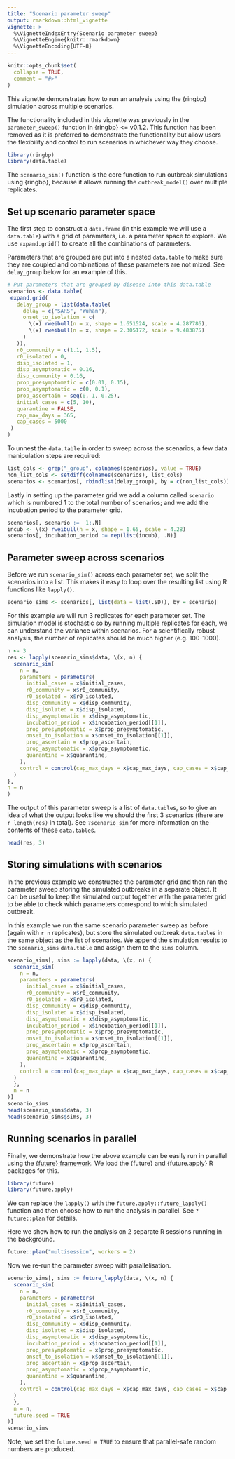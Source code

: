 ```yaml
---
title: "Scenario parameter sweep"
output: rmarkdown::html_vignette
vignette: >
  %\VignetteIndexEntry{Scenario parameter sweep}
  %\VignetteEngine{knitr::rmarkdown}
  %\VignetteEncoding{UTF-8}
---
```


```r
knitr::opts_chunk$set(
  collapse = TRUE,
  comment = "#>"
)
```

This vignette demonstrates how to run an analysis using the {ringbp} simulation across multiple scenarios.

::: {.alert .alert-info}
The functionality included in this vignette was previously in the `parameter_sweep()` function in {ringbp} <= v0.1.2. This function has been removed as it is preferred to demonstrate the functionality but allow users the flexibility and control to run scenarios in whichever way they choose.
:::

```r
library(ringbp)
library(data.table)
```

The `scenario_sim()` function is the core function to run outbreak simulations using {ringbp}, because it allows running the `outbreak_model()` over multiple replicates. 

## Set up scenario parameter space

The first step to construct a `data.frame` (in this example we will use a `data.table`) with a grid of parameters, i.e. a parameter space to explore. We use `expand.grid()` to create all the combinations of parameters.

Parameters that are grouped are put into a nested `data.table` to make sure they are coupled and combinations of these parameters are not mixed. See `delay_group` below for an example of this.

```r
# Put parameters that are grouped by disease into this data.table
scenarios <- data.table(
 expand.grid(
   delay_group = list(data.table(
     delay = c("SARS", "Wuhan"),
     onset_to_isolation = c(
       \(x) rweibull(n = x, shape = 1.651524, scale = 4.287786),
       \(x) rweibull(n = x, shape = 2.305172, scale = 9.483875)
     )
   )),
   r0_community = c(1.1, 1.5),
   r0_isolated = 0,
   disp_isolated = 1,
   disp_asymptomatic = 0.16,
   disp_community = 0.16,
   prop_presymptomatic = c(0.01, 0.15),
   prop_asymptomatic = c(0, 0.1),
   prop_ascertain = seq(0, 1, 0.25),
   initial_cases = c(5, 10),
   quarantine = FALSE,
   cap_max_days = 365,
   cap_cases = 5000
 )
)
```

To unnest the `data.table` in order to sweep across the scenarios, a few data manipulation steps are required:

```r
list_cols <- grep("_group", colnames(scenarios), value = TRUE)
non_list_cols <- setdiff(colnames(scenarios), list_cols)
scenarios <- scenarios[, rbindlist(delay_group), by = c(non_list_cols)]
```

Lastly in setting up the parameter grid we add a column called `scenario` which is numbered 1 to the total number of scenarios; and we add the incubation period to the parameter grid.

```r
scenarios[, scenario :=  1:.N]
incub <- \(x) rweibull(n = x, shape = 1.65, scale = 4.28)
scenarios[, incubation_period := rep(list(incub), .N)]
```

## Parameter sweep across scenarios

Before we run `scenario_sim()` across each parameter set, we split the scenarios into a list. This makes it easy to loop over the resulting list using R functions like `lapply()`. 

```r
scenario_sims <- scenarios[, list(data = list(.SD)), by = scenario]
```

For this example we will run 3 replicates for each parameter set. The simulation model is stochastic so by running multiple replicates for each, we can understand the variance within scenarios. For a scientifically robust analysis, the number of replicates should be much higher (e.g. 100-1000).

```r
n <- 3
res <- lapply(scenario_sims$data, \(x, n) {
  scenario_sim(
    n = n, 
    parameters = parameters(
      initial_cases = x$initial_cases,
      r0_community = x$r0_community,
      r0_isolated = x$r0_isolated,
      disp_community = x$disp_community,
      disp_isolated = x$disp_isolated,
      disp_asymptomatic = x$disp_asymptomatic,
      incubation_period = x$incubation_period[[1]],
      prop_presymptomatic = x$prop_presymptomatic,
      onset_to_isolation = x$onset_to_isolation[[1]],
      prop_ascertain = x$prop_ascertain,
      prop_asymptomatic = x$prop_asymptomatic,
      quarantine = x$quarantine,
    ), 
    control = control(cap_max_days = x$cap_max_days, cap_cases = x$cap_cases)
  )
},
n = n
)
```

The output of this parameter sweep is a list of `data.table`s, so to give an idea of what the output looks like we should the first 3 scenarios (there are `r length(res)` in total). See `?scenario_sim` for more information on the contents of these `data.table`s.

```r
head(res, 3)
```

## Storing simulations with scenarios

In the previous example we constructed the parameter grid and then ran the parameter sweep storing the simulated outbreaks in a separate object. It can be useful to keep the simulated output together with the parameter grid to be able to check which parameters correspond to which simulated outbreak.

In this example we run the same scenario parameter sweep as before (again with `r n` replicates), but store the simulated outbreak `data.table`s in the same object as the list of scenarios. We append the simulation results to the `scenario_sims` `data.table` and assign them to the `sims` column.

```r
scenario_sims[, sims := lapply(data, \(x, n) {
  scenario_sim(
    n = n,
    parameters = parameters(
      initial_cases = x$initial_cases,
      r0_community = x$r0_community,
      r0_isolated = x$r0_isolated,
      disp_community = x$disp_community,      
      disp_isolated = x$disp_isolated,
      disp_asymptomatic = x$disp_asymptomatic,
      incubation_period = x$incubation_period[[1]],
      prop_presymptomatic = x$prop_presymptomatic,
      onset_to_isolation = x$onset_to_isolation[[1]],
      prop_ascertain = x$prop_ascertain,
      prop_asymptomatic = x$prop_asymptomatic,
      quarantine = x$quarantine,
    ), 
    control = control(cap_max_days = x$cap_max_days, cap_cases = x$cap_cases)
  )
  },
  n = n
)]
scenario_sims
head(scenario_sims$data, 3)
head(scenario_sims$sims, 3)
```

## Running scenarios in parallel

Finally, we demonstrate how the above example can be easily run in parallel using the [{future} framework](). We load the {future} and {future.apply} R packages for this.

```r
library(future)
library(future.apply)
```

We can replace the `lapply()` with the `future.apply::future_lapply()` function and then choose how to run the analysis in parallel. See `?future::plan` for details.

Here we show how to run the analysis on 2 separate R sessions running in the background.

```r
future::plan("multisession", workers = 2)
```

Now we re-run the parameter sweep with parallelisation.

```r
scenario_sims[, sims := future_lapply(data, \(x, n) {
  scenario_sim(
    n = n,
    parameters = parameters(
      initial_cases = x$initial_cases,
      r0_community = x$r0_community,
      r0_isolated = x$r0_isolated,
      disp_community = x$disp_community,
      disp_isolated = x$disp_isolated,
      disp_asymptomatic = x$disp_asymptomatic,
      incubation_period = x$incubation_period[[1]],
      prop_presymptomatic = x$prop_presymptomatic,
      onset_to_isolation = x$onset_to_isolation[[1]],
      prop_ascertain = x$prop_ascertain,
      prop_asymptomatic = x$prop_asymptomatic,
      quarantine = x$quarantine,
    ),
    control = control(cap_max_days = x$cap_max_days, cap_cases = x$cap_cases)
  )
  },
  n = n,
  future.seed = TRUE
)]
scenario_sims
```

Note, we set the `future.seed = TRUE` to ensure that parallel-safe random numbers are produced.

